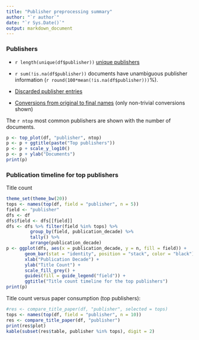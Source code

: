 ```yaml
---
title: "Publisher preprocessing summary"
author: "`r author`"
date: "`r Sys.Date()`"
output: markdown_document
---
```



### Publishers

 * `r length(unique(df$publisher))` [unique publishers](output.tables/publisher_accepted.csv)

 * `r sum(!is.na(df$publisher))` documents have unambiguous publisher information (`r round(100*mean(!is.na(df$publisher)))`%). 

 * [Discarded publisher entries](output.tables/publisher_discarded.csv)

 * [Conversions from original to final names](output.tables/publisher_conversion_nontrivial.csv) (only non-trivial conversions shown)


The `r ntop` most common publishers are shown with the number of documents. 

```r
p <- top_plot(df, "publisher", ntop)
p <- p + ggtitle(paste("Top publishers"))
p <- p + scale_y_log10()
p <- p + ylab("Documents")
print(p)
```

### Publication timeline for top publishers

Title count

```r
theme_set(theme_bw(20))
tops <- names(top(df, field = "publisher", n = 5))
field <- "publisher"
dfs <- df
dfs$field <- dfs[[field]]
dfs <- dfs %>% filter(field %in% tops) %>%
     	 group_by(field, publication_decade) %>%
     	 tally() %>%
     	 arrange(publication_decade)
p <- ggplot(dfs, aes(x = publication_decade, y = n, fill = field)) +
       geom_bar(stat = "identity", position = "stack", color = "black") +
       xlab("Publication Decade") +
       ylab("Title Count") +
       scale_fill_grey() +
       guides(fill = guide_legend("field")) +
       ggtitle("Title count timeline for the top publishers")
print(p)
```



Title count versus paper consumption (top publishers):

```r
#res <- compare_title_paper(df, "publisher", selected = tops)
tops <- names(top(df, field = "publisher", n = 10))
res <- compare_title_paper(df, "publisher")
print(res$plot)  
kable(subset(res$table, publisher %in% tops), digit = 2)
```
